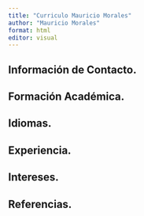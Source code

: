```yaml
---
title: "Curriculo Mauricio Morales"
author: "Mauricio Morales"
format: html
editor: visual
---
```


## Información de Contacto.

## Formación Académica.

## Idiomas.

## Experiencia.

## Intereses.

## Referencias.

## 
